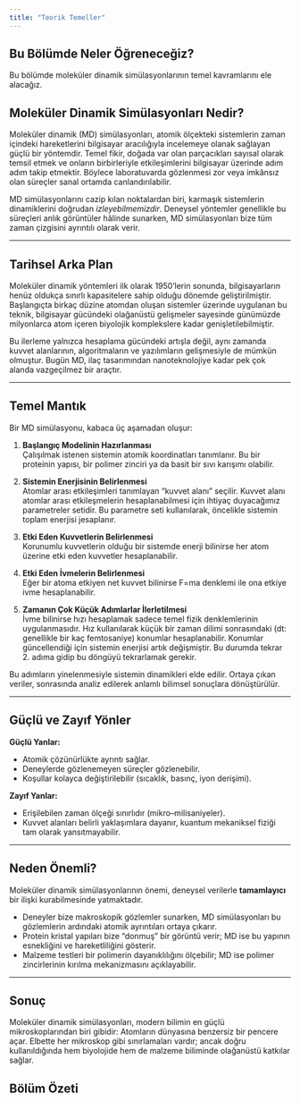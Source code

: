 ```yaml
---
title: "Teorik Temeller"
---
```


## Bu Bölümde Neler Öğreneceğiz?

Bu bölümde moleküler dinamik simülasyonlarının temel kavramlarını ele alacağız.

## Moleküler Dinamik Simülasyonları Nedir?

Moleküler dinamik (MD) simülasyonları, atomik ölçekteki sistemlerin zaman içindeki
hareketlerini bilgisayar aracılığıyla incelemeye olanak sağlayan güçlü bir yöntemdir.
Temel fikir, doğada var olan parçacıkları sayısal olarak temsil etmek ve onların
birbirleriyle etkileşimlerini bilgisayar üzerinde adım adım takip etmektir. Böylece
laboratuvarda gözlenmesi zor veya imkânsız olan süreçler sanal ortamda canlandırılabilir.

MD simülasyonlarını cazip kılan noktalardan biri, karmaşık sistemlerin dinamiklerini
doğrudan *izleyebilmemizdir*. Deneysel yöntemler genellikle bu süreçleri anlık
görüntüler hâlinde sunarken, MD simülasyonları bize tüm zaman çizgisini ayrıntılı olarak verir.

---

## Tarihsel Arka Plan

Moleküler dinamik yöntemleri ilk olarak 1950’lerin sonunda, bilgisayarların henüz oldukça sınırlı kapasitelere sahip olduğu dönemde geliştirilmiştir. Başlangıçta birkaç düzine atomdan oluşan sistemler üzerinde uygulanan bu teknik, bilgisayar gücündeki olağanüstü gelişmeler sayesinde günümüzde milyonlarca atom içeren biyolojik komplekslere kadar genişletilebilmiştir.

Bu ilerleme yalnızca hesaplama gücündeki artışla değil, aynı zamanda kuvvet alanlarının, algoritmaların ve yazılımların gelişmesiyle de mümkün olmuştur. Bugün MD,
ilaç tasarımından nanoteknolojiye kadar pek çok alanda vazgeçilmez bir araçtır.

---

## Temel Mantık

Bir MD simülasyonu, kabaca üç aşamadan oluşur:

1. **Başlangıç Modelinin Hazırlanması**  
   Çalışılmak istenen sistemin atomik koordinatları tanımlanır. Bu bir proteinin yapısı,
   bir polimer zinciri ya da basit bir sıvı karışımı olabilir.

2. **Sistemin Enerjisinin Belirlenmesi**  
   Atomlar arası etkileşimleri tanımlayan “kuvvet alanı” seçilir. Kuvvet alanı atomlar arası etkileşmelerin hesaplanabilmesi için ihtiyaç duyacağımız parametreler setidir. Bu parametre seti kullanılarak, öncelikle sistemin toplam enerjisi jesaplanır. 

3. **Etki Eden Kuvvetlerin Belirlenmesi**  
   Korunumlu kuvvetlerin olduğu bir sistemde enerji bilinirse her atom üzerine etki eden kuvvetler hesaplanabilir. 

4. **Etki Eden İvmelerin Belirlenmesi**  
   Eğer bir atoma etkiyen net kuvvet bilinirse F=ma denklemi ile ona etkiye ivme hesaplanabilir. 

5. **Zamanın Çok Küçük Adımlarlar İlerletilmesi**  
   İvme bilinirse hızı hesaplamak sadece temel fizik denklemlerinin uygulanmasıdır. Hız kullanılarak küçük bir zaman dilimi sonrasındaki (dt: genellikle bir kaç femtosaniye) konumlar hesaplanabilir. Konumlar güncellendiği için sistemin enerjisi artık değişmiştir. Bu durumda tekrar 2. adıma gidip bu döngüyü tekrarlamak gerekir. 

Bu adımların yinelenmesiyle sistemin dinamikleri elde edilir. Ortaya çıkan veriler,
sonrasında analiz edilerek anlamlı bilimsel sonuçlara dönüştürülür.

---

## Güçlü ve Zayıf Yönler

**Güçlü Yanlar:**

- Atomik çözünürlükte ayrıntı sağlar.  
- Deneylerde gözlenemeyen süreçler gözlenebilir.  
- Koşullar kolayca değiştirilebilir (sıcaklık, basınç, iyon derişimi).  

**Zayıf Yanlar:**

- Erişilebilen zaman ölçeği sınırlıdır (mikro–milisaniyeler).  
- Kuvvet alanları belirli yaklaşımlara dayanır, kuantum mekaniksel fiziği tam olarak yansıtmayabilir.  

---

## Neden Önemli?

Moleküler dinamik simülasyonlarının önemi, deneysel verilerle
**tamamlayıcı** bir ilişki kurabilmesinde yatmaktadır.

- Deneyler bize makroskopik gözlemler sunarken, MD simülasyonları
bu gözlemlerin ardındaki atomik ayrıntıları ortaya çıkarır.
- Protein kristal yapıları bize “donmuş” bir görüntü verir;
MD ise bu yapının esnekliğini ve hareketliliğini gösterir.
- Malzeme testleri bir polimerin dayanıklılığını ölçebilir;
MD ise polimer zincirlerinin kırılma mekanizmasını açıklayabilir.

---

## Sonuç

Moleküler dinamik simülasyonları, modern bilimin en güçlü mikroskoplarından biri gibidir: Atomların dünyasına benzersiz bir pencere açar. Elbette her mikroskop gibi sınırlamaları vardır; ancak doğru kullanıldığında hem biyolojide hem de malzeme biliminde olağanüstü katkılar sağlar.

## Bölüm Özeti



